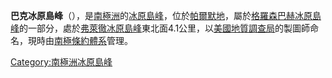 {{Coord|74|53|S|72|42|W|source:GNIS|display=title}}

'''巴克冰原島峰'''（{{lang-en|Barker Nunatak}}），是[[南極洲|南極洲]]的[[冰原島峰|冰原島峰]]，位於[[帕爾默地|帕爾默地]]，屬於[[格羅森巴赫冰原島峰|格羅森巴赫冰原島峰]]的一部分，處於[[弗萊徹冰原島峰|弗萊徹冰原島峰]]東北面4.1公里，以[[美國地質調查局|美國地質調查局]]的製圖師命名，現時由[[南極條約體系|南極條約體系]]管理。

{{Antarctica-geo-stub}}
[[Category:南極洲冰原島峰|Category:南極洲冰原島峰]]